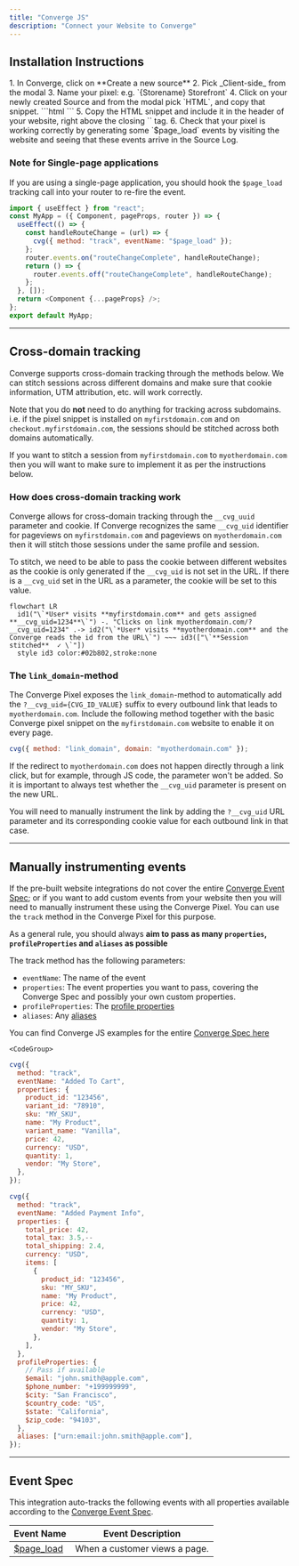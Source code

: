 ```yaml
---
title: "Converge JS"
description: "Connect your Website to Converge"
---
```


## Installation Instructions

  <Steps>
    <Step title="Create a new Client Source in Converge">
      1. In Converge, click on **Create a new source**
        2. Pick _Client-side_ from the modal
        3. Name your pixel: e.g. `{Storename} Storefront`
    </Step>
    <Step title="Install the Converge HTML snippet in your storefront">
        4. Click on your newly created Source and from the modal pick `HTML`, and copy that snippet.
        <Accordion icon="code" title="Code example"> 
   ```html
   <script
     src="<https://static.runconverge.com/pixels/{YOUR_PUBLIC_TOKEN}.js>"
     async
   ></script>
   <script>
     window.cvg||(c=window.cvg=function(){c.process?c.process.apply(c,arguments):c.queue.push(arguments)},c.queue=[]);
     cvg({method:"track",eventName:"$page_load"});
   </script>
   ```
   </Accordion>
        5. Copy the HTML snippet and include it in the header of your website, right above the closing `</head>` tag.
    </Step>
    <Step title="Verify that the integration is working correctly">
        6. Check that your pixel is working correctly by generating some `$page_load` events by visiting the website and seeing that these events arrive in the Source Log.
    </Step>
</Steps>


### Note for Single-page applications

<Warning>If you are using a single-page application, you should hook the `$page_load` tracking call into your router to re-fire the event. </Warning>


```javascript NextJS
import { useEffect } from "react";
const MyApp = ({ Component, pageProps, router }) => {
  useEffect(() => {
    const handleRouteChange = (url) => {
      cvg({ method: "track", eventName: "$page_load" });
    };
    router.events.on("routeChangeComplete", handleRouteChange);
    return () => {
      router.events.off("routeChangeComplete", handleRouteChange);
    };
  }, []);
  return <Component {...pageProps} />;
};
export default MyApp;
```



---

## Cross-domain tracking

Converge supports cross-domain tracking through the methods below. We can stitch sessions across different domains and make sure that cookie information, UTM attribution, etc. will work correctly.

Note that you do **not** need to do anything for tracking across subdomains.
i.e. if the pixel snippet is installed on `myfirstdomain.com` and on `checkout.myfirstdomain.com`, the sessions should be stitched across both domains automatically.

If you want to stitch a session from `myfirstdomain.com` to `myotherdomain.com` then you will want to make sure to implement it as per the instructions below.


### How does cross-domain tracking work

Converge allows for cross-domain tracking through the `__cvg_uuid` parameter and cookie. 
If Converge recognizes the same `__cvg_uid` identifier for pageviews on `myfirstdomain.com` and pageviews on `myotherdomain.com` then it will stitch those sessions under the same profile and session.

To stitch, we need to be able to pass the cookie between different websites as the cookie is only generated if the `__cvg_uid` is not set in the URL.
If there is a `__cvg_uid` set in the URL as a parameter, the cookie will be set to this value.


```mermaid
flowchart LR
  id1("\`*User* visits **myfirstdomain.com** and gets assigned **__cvg_uid=1234**\`") -. "Clicks on link myotherdomain.com/?__cvg_uid=1234" .-> id2("\`*User* visits **myotherdomain.com** and the Converge reads the id from the URL\`") ~~~ id3(["\`**Session stitched**  ✓ \`"])
  style id3 color:#02b802,stroke:none

```

### The `link_domain`-method

The Converge Pixel exposes the `link_domain`-method to automatically add the `?__cvg_uid={CVG_ID_VALUE}` suffix to every outbound link that leads to `myotherdomain.com`.
Include the following method together with the basic Converge pixel snippet on the `myfirstdomain.com` website to enable it on every page.

```js
cvg({ method: "link_domain", domain: "myotherdomain.com" });
```

<Warning> 

If the redirect to `myotherdomain.com` does not happen directly through a link click, but for example, through JS code, the parameter won't be added. So it is important to always test whether the `__cvg_uid` parameter is present on the new URL. 

You will need to manually instrument the link by adding the `?__cvg_uid` URL parameter and its corresponding cookie value for each outbound link in that case.
</Warning>

---

## Manually instrumenting events

If the pre-built website integrations do not cover the entire [Converge Event Spec](/sources/converge-spec); or if you want to add custom events from your website then you will need to manually instrument these using the Converge Pixel.
You can use the `track` method in the Converge Pixel for this purpose. 

<Note> As a general rule, you should always **aim to pass as many `properties`, `profileProperties` and `aliases` as possible** </Note>

The track method has the following parameters: 

- `eventName`: The name of the event
- `properties`: The event properties you want to pass, covering the Converge Spec and possibly your own custom properties.
- `profileProperties`: The [profile properties](/sources/source-concepts#profile-properties)
- `aliases`: Any [aliases](/sources/source-concepts#aliases)


<AccordionGroup>

<Info> You can find Converge JS examples for the entire [Converge Spec here](/sources/converge-spec) </Info>
<Accordion title="Code Examples" icon="code">

    <CodeGroup>

```javascript Added To Cart
cvg({
  method: "track",
  eventName: "Added To Cart",
  properties: {
    product_id: "123456",
    variant_id: "78910",
    sku: "MY_SKU",
    name: "My Product",
    variant_name: "Vanilla",
    price: 42,
    currency: "USD",
    quantity: 1,
    vendor: "My Store",
  },
});
```

```javascript Added Payment Info
cvg({
  method: "track",
  eventName: "Added Payment Info",
  properties: {
    total_price: 42,
    total_tax: 3.5,--
    total_shipping: 2.4,
    currency: "USD",
    items: [
      {
        product_id: "123456",
        sku: "MY_SKU",
        name: "My Product",
        price: 42,
        currency: "USD",
        quantity: 1,
        vendor: "My Store",
      },
    ],
  },
  profileProperties: {
    // Pass if available
    $email: "john.smith@apple.com",
    $phone_number: "+199999999",
    $city: "San Francisco",
    $country_code: "US",
    $state: "California",
    $zip_code: "94103",
  },
  aliases: ["urn:email:john.smith@apple.com"],
});

```


</CodeGroup>

</Accordion>

</AccordionGroup>

---

## Event Spec

This integration auto-tracks the following events with all properties available according to the [Converge Event Spec](/sources/converge-spec).

| Event Name                                     | Event Description             |
| ---------------------------------------------- | ----------------------------- |
| [$page_load](/sources/converge-spec#page-load) | When a customer views a page. |
